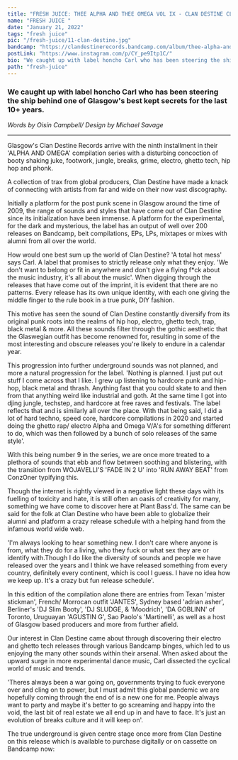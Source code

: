 ```yaml
---
title: "FRESH JUICE: THEE ALPHA AND THEE OMEGA VOL IX - CLAN DESTINE CLICK"
name: "FRESH JUICE "
date: "January 21, 2022"
tags: "fresh juice"
pic: "/fresh-juice/11-clan-destine.jpg"
bandcamp: "https://clandestinerecords.bandcamp.com/album/thee-alpha-and-thee-omega-vol-ix"
postLink: "https://www.instagram.com/p/CY_pe9Itp1C/"
bio: "We caught up with label honcho Carl who has been steering the ship behind one of Glasgow's best kept secrets for the last 10+ years."
path: "fresh-juice"
---
```


### We caught up with label honcho Carl who has been steering the ship behind one of Glasgow's best kept secrets for the last 10+ years.

<Picture src="/fresh-juice/11-clandest-lp.jpg" alt="THEE ALPHA AND THEE OMEGA VOL IX" size={1200} />

<p className="smallText">
  <i>Words by Oisín Campbell/ Design by Michael Savage</i>
</p>

<hr />

Glasgow's Clan Destine Records arrive with the ninth installment in their 'ALPHA AND OMEGA' compilation series with a disturbing concoction of booty shaking juke, footwork, jungle, breaks, grime, electro, ghetto tech, hip hop and phonk.

A collection of trax from global producers, Clan Destine have made a knack of connecting with artists from far and wide on their now vast discography.

Initially a platform for the post punk scene in Glasgow around the time of 2009, the range of sounds and styles that have come out of Clan Destine since its initialization have been immense. A platform for the experimental, for the dark and mysterious, the label has an output of well over 200 releases on Bandcamp, beit compilations, EPs, LPs, mixtapes or mixes with alumni from all over the world.

How would one best sum up the world of Clan Destine? 'A total hot mess' says Carl. A label that promises to strictly release only what they enjoy. 'We don't want to belong or fit in anywhere and don't give a flying f\*ck about the music industry, it's all about the music'. When digging through the releases that have come out of the imprint, it is evident that there are no patterns. Every release has its own unique identity, with each one giving the middle finger to the rule book in a true punk, DIY fashion.

<Picture src="/fresh-juice/11-records.jpg" alt="clan destine records" size={1200} />

This motive has seen the sound of Clan Destine constantly diversify from its original punk roots into the realms of hip hop, electro, ghetto tech, trap, black metal & more. All these sounds filter through the gothic aesthetic that the Glaswegian outfit has become renowned for, resulting in some of the most interesting and obscure releases you're likely to endure in a calendar year.

This progression into further underground sounds was not planned, and more a natural progression for the label. 'Nothing is planned. I just put out stuff I come across that I like. I grew up listening to hardcore punk and hip-hop, black metal and thrash. Anything fast that you could skate to and then from that anything weird like industrial and goth. At the same time I got into djing jungle, techstep, and hardcore at free raves and festivals. The label reflects that and is similarly all over the place. With that being said, I did a lot of hard techno, speed core, hardcore compilations in 2020 and started doing the ghetto rap/ electro Alpha and Omega V/A's for something different to do, which was then followed by a bunch of solo releases of the same style'.

With this being number 9 in the series, we are once more treated to a plethora of sounds that ebb and flow between soothing and blistering, with the transition from WOJAVELLI'S 'FADE IN 2 U' into 'RUN AWAY BEAT' from ConzOner typifying this.

Though the internet is rightly viewed in a negative light these days with its fuelling of toxicity and hate, it is still often an oasis of creativity for many, something we have come to discover here at Plant Bass'd. The same can be said for the folk at Clan Destine who have been able to globalize their alumni and platform a crazy release schedule with a helping hand from the infamous world wide web.

'I'm always looking to hear something new. I don't care where anyone is from, what they do for a living, who they fuck or what sex they are or identify with.Though I do like the diversity of sounds and people we have released over the years and I think we have released something from every country, definitely every continent, which is cool I guess. I have no idea how we keep up. It's a crazy but fun release schedule'.

In this edition of the compilation alone there are entries from Texan 'mister stickman', French/ Morrocan outfit 'JANTES', Sydney based 'adrian asher', Berliner's 'DJ Slim Booty', 'DJ SLUDGE, & 'Moodrich', 'DA GOBLINN' of Toronto, Uruguayan 'AGUSTIN G', Sao Paolo's 'Martinelli', as well as a host of Glasgow based producers and more from further afield.

Our interest in Clan Destine came about through discovering their electro and ghetto tech releases through various Bandcamp binges, which led to us enjoying the many other sounds within their arsenal. When asked about the upward surge in more experimental dance music, Carl dissected the cyclical world of music and trends.

'Theres always been a war going on, governments trying to fuck everyone over and cling on to power, but I must admit this global pandemic we are hopefully coming through the end of is a new one for me. People always want to party and maybe it's better to go screaming and happy into the void, the last bit of real estate we all end up in and have to face. It's just an evolution of breaks culture and it will keep on'.

The true underground is given centre stage once more from Clan Destine on this release which is available to purchase digitally or on cassette on Bandcamp now: <HoverLink url="clandestinerecords.bandcamp.com/album/thee-alpha-and-thee-omega-vol-ix" external inline />
